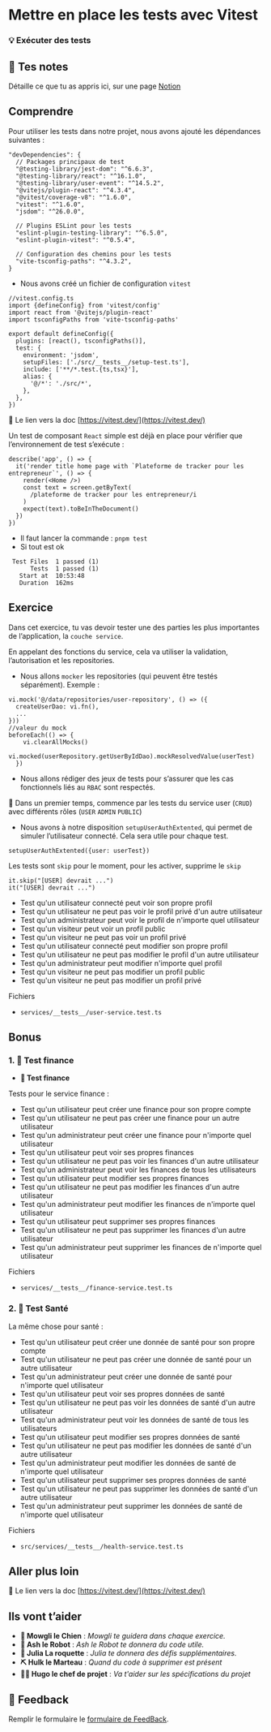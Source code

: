 # Mettre en place les tests avec Vitest

### 💡 Exécuter des tests

## 📝 Tes notes

Détaille ce que tu as appris ici, sur une page [Notion](https://go.mikecodeur.com/course-notes-template)

## Comprendre

Pour utiliser les tests dans notre projet, nous avons ajouté les dépendances suivantes :

```tsx
"devDependencies": {
  // Packages principaux de test
  "@testing-library/jest-dom": "^6.6.3",
  "@testing-library/react": "^16.1.0",
  "@testing-library/user-event": "^14.5.2",
  "@vitejs/plugin-react": "^4.3.4",
  "@vitest/coverage-v8": "^1.6.0",
  "vitest": "^1.6.0",
  "jsdom": "^26.0.0",

  // Plugins ESLint pour les tests
  "eslint-plugin-testing-library": "^6.5.0",
  "eslint-plugin-vitest": "^0.5.4",

  // Configuration des chemins pour les tests
  "vite-tsconfig-paths": "^4.3.2",
}
```

- Nous avons créé un fichier de configuration `vitest`

```tsx
//vitest.config.ts
import {defineConfig} from 'vitest/config'
import react from '@vitejs/plugin-react'
import tsconfigPaths from 'vite-tsconfig-paths'

export default defineConfig({
  plugins: [react(), tsconfigPaths()],
  test: {
    environment: 'jsdom',
    setupFiles: ['./src/__tests__/setup-test.ts'],
    include: ['**/*.test.{ts,tsx}'],
    alias: {
      '@/*': './src/*',
    },
  },
})
```

📑 Le lien vers la doc [https://vitest.dev/](https://vitest.dev/)

Un test de composant `React` simple est déjà en place pour vérifier que l’environnement de test s’exécute :

```tsx
describe('app', () => {
  it('render title home page with `Plateforme de tracker pour les entrepreneur`', () => {
    render(<Home />)
    const text = screen.getByText(
      /plateforme de tracker pour les entrepreneur/i
    )
    expect(text).toBeInTheDocument()
  })
})
```

- Il faut lancer la commande : `pnpm test`
- Si tout est ok

```tsx
 Test Files  1 passed (1)
      Tests  1 passed (1)
   Start at  10:53:48
   Duration  162ms
```

## Exercice

Dans cet exercice, tu vas devoir tester une des parties les plus importantes de l’application, la `couche service`.

En appelant des fonctions du service, cela va utiliser la validation, l’autorisation et les repositories.

- Nous allons `mocker` les repositories (qui peuvent être testés séparément). Exemple :

```tsx
vi.mock('@/data/repositories/user-repository', () => ({
  createUserDao: vi.fn(),
  ...
}))
//valeur du mock
beforeEach(() => {
    vi.clearAllMocks()
    vi.mocked(userRepository.getUserByIdDao).mockResolvedValue(userTest)
  })
```

- Nous allons rédiger des jeux de tests pour s’assurer que les cas fonctionnels liés au `RBAC` sont respectés.

**🐶** Dans un premier temps, commence par les tests du service user (`CRUD`) avec différents rôles (`USER` `ADMIN` `PUBLIC`)

- Nous avons à notre disposition `setupUserAuthExtented`, qui permet de simuler l’utilisateur connecté. Cela sera utile pour chaque test.

```tsx
setupUserAuthExtented({user: userTest})
```

Les tests sont `skip` pour le moment, pour les activer, supprime le `skip`

```tsx
it.skip("[USER] devrait ...")
it("[USER] devrait ...")
```

- Test qu'un utilisateur connecté peut voir son propre profil
- Test qu'un utilisateur ne peut pas voir le profil privé d'un autre utilisateur
- Test qu'un administrateur peut voir le profil de n'importe quel utilisateur
- Test qu'un visiteur peut voir un profil public
- Test qu'un visiteur ne peut pas voir un profil privé
- Test qu'un utilisateur connecté peut modifier son propre profil
- Test qu'un utilisateur ne peut pas modifier le profil d'un autre utilisateur
- Test qu'un administrateur peut modifier n'importe quel profil
- Test qu'un visiteur ne peut pas modifier un profil public
- Test qu'un visiteur ne peut pas modifier un profil privé

Fichiers

- `services/__tests__/user-service.test.ts`

## Bonus

### 1. 🚀 Test finance

- **🐶 Test finance**

Tests pour le service finance :

- Test qu'un utilisateur peut créer une finance pour son propre compte
- Test qu'un utilisateur ne peut pas créer une finance pour un autre utilisateur
- Test qu'un administrateur peut créer une finance pour n'importe quel utilisateur
- Test qu'un utilisateur peut voir ses propres finances
- Test qu'un utilisateur ne peut pas voir les finances d'un autre utilisateur
- Test qu'un administrateur peut voir les finances de tous les utilisateurs
- Test qu'un utilisateur peut modifier ses propres finances
- Test qu'un utilisateur ne peut pas modifier les finances d'un autre utilisateur
- Test qu'un administrateur peut modifier les finances de n'importe quel utilisateur
- Test qu'un utilisateur peut supprimer ses propres finances
- Test qu'un utilisateur ne peut pas supprimer les finances d'un autre utilisateur
- Test qu'un administrateur peut supprimer les finances de n'importe quel utilisateur

Fichiers

- `services/__tests__/finance-service.test.ts`

### 2. 🚀 Test Santé

La même chose pour santé :

- Test qu'un utilisateur peut créer une donnée de santé pour son propre compte
- Test qu'un utilisateur ne peut pas créer une donnée de santé pour un autre utilisateur
- Test qu'un administrateur peut créer une donnée de santé pour n'importe quel utilisateur
- Test qu'un utilisateur peut voir ses propres données de santé
- Test qu'un utilisateur ne peut pas voir les données de santé d'un autre utilisateur
- Test qu'un administrateur peut voir les données de santé de tous les utilisateurs
- Test qu'un utilisateur peut modifier ses propres données de santé
- Test qu'un utilisateur ne peut pas modifier les données de santé d'un autre utilisateur
- Test qu'un administrateur peut modifier les données de santé de n'importe quel utilisateur
- Test qu'un utilisateur peut supprimer ses propres données de santé
- Test qu'un utilisateur ne peut pas supprimer les données de santé d'un autre utilisateur
- Test qu'un administrateur peut supprimer les données de santé de n'importe quel utilisateur

Fichiers

- `src/services/__tests__/health-service.test.ts`

## Aller plus loin

📑 Le lien vers la doc [https://vitest.dev/](https://vitest.dev/)

## Ils vont t’aider

- **🐶 Mowgli le Chien** : _Mowgli te guidera dans chaque exercice._
- **🤖 Ash le Robot** : _Ash le Robot te donnera du code utile._
- **🚀 Julia La roquette** : _Julia te donnera des défis supplémentaires._
- **⛏️ Hulk le Marteau** : _Quand du code à supprimer est présent_
- **👨‍✈️ Hugo le chef de projet** : _Va t'aider sur les spécifications du projet_

## 🐜 Feedback

Remplir le formulaire le [formulaire de FeedBack](https://go.mikecodeur.com/cours-next-avis?entry.1912869708=Next%20Mastery&entry.1430994900=9.SAAS%20Entrepreneur&entry.533578441=15%20tests-rbac).
